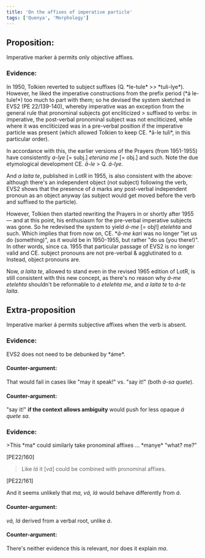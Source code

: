 ```yaml
---
title: 'On the affixes of imperative particle'
tags: ['Quenya', 'Morphology']
---
```



## Proposition:

<aside class="bg-sky-500 p-6 rounded-lg text-white">Imperative marker á permits only objective affixes.</aside>

### <Counter index='1'/> Evidence:

<Evidence>
In 1950, Tolkien reverted to subject suffixes (Q. *le-tule* >> *tuli-lye*). However, he liked the imperative constructions from the prefix period (*á le-tule!*) too much to part with them; so he devised the system sketched in EVS2 (PE 22/139-140), whereby imperative was an exception from the general rule that pronominal subjects got encliticized > suffixed to verbs: in imperative, the post-verbal pronominal subject was not encliticized, while where it was encliticized was in a pre-verbal position if the imperative particle was present (which allowed Tolkien to keep CE. *ā-le tuli*, in this particular order).

In accordance with this, the earlier versions of the Prayers (from 1951-1955) have consistently *a-lye* \[= subj.\] *eterúna me* \[= obj.\] and such. Note the due etymological development CE. *ā-le* > Q. *á-lye*.

And *a laita te*, published in LotR in 1955, is also consistent with the above: although there's an independent object (not subject) following the verb, EVS2 shows that the presence of *á* marks any post-verbal independent pronoun as an object anyway (as subject would get moved before the verb and suffixed to the particle).

However, Tolkien then started rewriting the Prayers in or shortly after 1955 &mdash; and at this point, his enthusiasm for the pre-verbal imperative subjects was gone.
So he redevised the system to yield *á-me* \[= obj!\] *etelehta* and such. Which implies that from now on, CE. \**ā-me kari* was no longer "let us do (something)", as it would be in 1950-1955, but rather "do us (you there!)". In other words,  since ca. 1955 that particular passage of EVS2 is no longer valid and CE. subject pronouns are not pre-verbal & agglutinated to *a*. Instead, object pronouns are.

Now, *a laita te*, allowed to stand even in the revised 1965 edition of LotR, is still consistent with this new concept, as there's no reason why *á-me etelehta* shouldn't be reformable to *á etelehta me*, and *a laita te* to *á-te laita*.
</Evidence>

## Extra-proposition

<aside class="bg-sky-500 p-6 rounded-lg text-white">Imperative marker á permits subjective affixes when the verb is absent.</aside>

### <Counter index='1'/> Evidence:

<Evidence>
EVS2 does not need to be debunked by *áme*.
</Evidence>

#### <Counter index='?' type='con'/> Counter-argument:

That would fail in cases like "may it speak!" vs. "say it!" (both *á-sa quete*).

#### <Counter index='?' type='con-con'/> Counter-argument:

"say it!" **if the context allows ambiguity** would push for less opaque *á quete sa*.

### <Counter index='2'/> Evidence:

<Evidence>
>This *ma* could similarly take pro­nominal affixes &hellip; *manye* "what? me?"

<span class="justify-self-end">\[PE22/160\]</span>

>Like *lá* it \[*vá*\] could be combined with pronominal affixes.

<span class="justify-self-end">\[PE22/161\]</span>

And it seems unlikely that *ma, vá, lá* would behave differently from *á*.
</Evidence>

#### <Counter index='?' type='con'/> Counter-argument:

*vá, lá* derived from a verbal root, unlike *á*.

#### <Counter index='?' type='con-con'/> Counter-argument:

There's neither evidence this is relevant, nor does it explain *ma*.